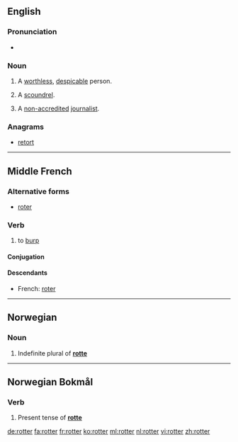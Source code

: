 ==English==

===Pronunciation===
* {{rhymes|ɒtə(r)}}

===Noun===
{{en-noun}}

# A [[worthless]], [[despicable]] person.
# {{context|British|slang|lang=en}} A [[scoundrel]].
# {{context|British|slang|journalism|lang=en}} A [[non-accredited]] [[journalist]].

===Anagrams===
* [[retort#English|retort]]

----

==Middle French==

===Alternative forms===
* [[roter]]

===Verb===
{{head|frm|verb}}

# to [[burp]]

====Conjugation====
{{frm-conj-er|rott}}

====Descendants====
* French: [[roter]]

----

==Norwegian==

===Noun===
{{head|no|noun form}}

# Indefinite plural of '''[[rotte]]'''

----

==Norwegian Bokmål==

===Verb===
{{head|nb|verb form}}

# Present tense of '''[[rotte]]'''

[[de:rotter]]
[[fa:rotter]]
[[fr:rotter]]
[[ko:rotter]]
[[ml:rotter]]
[[nl:rotter]]
[[vi:rotter]]
[[zh:rotter]]